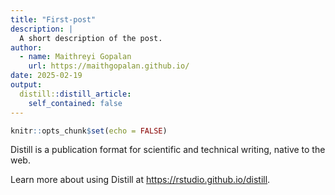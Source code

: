 ```yaml
---
title: "First-post"
description: |
  A short description of the post.
author:
  - name: Maithreyi Gopalan
    url: https://maithgopalan.github.io/
date: 2025-02-19
output:
  distill::distill_article:
    self_contained: false
---
```



```r
knitr::opts_chunk$set(echo = FALSE)
```

Distill is a publication format for scientific and technical writing, native to the web.

Learn more about using Distill at <https://rstudio.github.io/distill>.


